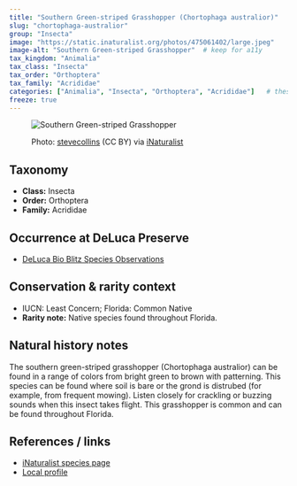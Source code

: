 ```yaml
---
title: "Southern Green-striped Grasshopper (Chortophaga australior)"
slug: "chortophaga-australior"
group: "Insecta"
image: "https://static.inaturalist.org/photos/475061402/large.jpeg"        # keep for thumbnails
image-alt: "Southern Green-striped Grasshopper"  # keep for a11y
tax_kingdom: "Animalia"
tax_class: "Insecta"
tax_order: "Orthoptera"
tax_family: "Acrididae"
categories: ["Animalia", "Insecta", "Orthoptera", "Acrididae"]   # these drive the chips + filtering
freeze: true
---
```


<figure class="species-figure">

<img src="https://static.inaturalist.org/photos/475061402/large.jpeg" alt="Southern Green-striped Grasshopper" class="species-photo"/>

<figcaption class="photo-credit">

Photo: <a href="https://www.inaturalist.org/people/stevecollins">stevecollins</a> (CC BY) via <a href="https://www.inaturalist.org/observations/264561154">iNaturalist</a>

</figcaption>

</figure>

## Taxonomy

-   **Class:** Insecta
-   **Order:** Orthoptera
-   **Family:** Acrididae

## Occurrence at DeLuca Preserve

-   [DeLuca Bio Blitz Species Observations](https://www.inaturalist.org/observations/?project_id=annual-uf-ifas-deluca-bioblitz-data&taxon_id=130353)

## Conservation & rarity context

-   IUCN: Least Concern; Florida: Common Native
-   **Rarity note:** Native species found throughout Florida.

## Natural history notes

The southern green-striped grasshopper (Chortophaga australior) can be found in a range of colors from bright green to brown with patterning. This species can be found where soil is bare or the grond is distrubed (for example, from frequent mowing). Listen closely for crackling or buzzing sounds when this insect takes flight. This grasshopper is common and can be found throughout Florida.

## References / links

-   [iNaturalist species page](https://www.inaturalist.org/taxa/130353-Chortophaga-australior#taxonomy-tab)
-   [Local profile](https://edis.ifas.ufl.edu/publication/IN010)
